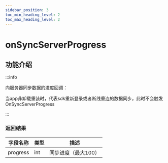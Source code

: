 ```yaml
---
sidebar_position: 3
toc_min_heading_level: 2
toc_max_heading_level: 2
---
```


# onSyncServerProgress

## 功能介绍

:::info

向服务器同步数据的进度回调：

当app非卸载重装时，代表sdk重新登录或者断线重连的数据同步，此时不会触发OnSyncServerProgress

:::

### 返回结果

| 字段名称 | 类型                                                   | 描述     |
| ---- | ------------------------------------------------------ | -------- |
| progress  | int | 同步进度（最大100）|
